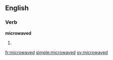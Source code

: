 ==English==

===Verb===
'''microwaved'''

# {{past of|[[microwave]]}}

[[fr:microwaved]]
[[simple:microwaved]]
[[sv:microwaved]]